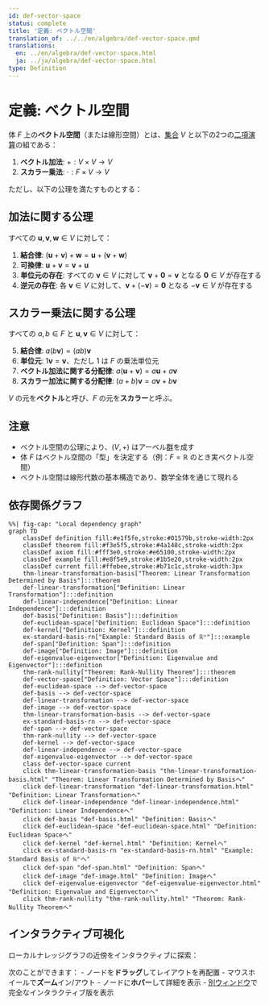 ```yaml
---
id: def-vector-space
status: complete
title: '定義: ベクトル空間'
translation_of: ../../en/algebra/def-vector-space.qmd
translations:
  en: ../en/algebra/def-vector-space.html
  ja: ../ja/algebra/def-vector-space.html
type: Definition
---
```


# 定義: ベクトル空間 {#def-vector-space}

体 $F$ 上の**ベクトル空間**（または線形空間）とは、[集合](../logic-set-theory/def-set.qmd) $V$ と以下の2つの[二項演算](def-binary-operation.qmd)の組である：

1. **ベクトル加法**: $+ : V \times V \to V$
2. **スカラー乗法**: $\cdot : F \times V \to V$

ただし、以下の公理を満たすものとする：

## 加法に関する公理

すべての $\mathbf{u}, \mathbf{v}, \mathbf{w} \in V$ に対して：

1. **結合律**: $(\mathbf{u} + \mathbf{v}) + \mathbf{w} = \mathbf{u} + (\mathbf{v} + \mathbf{w})$
2. **可換律**: $\mathbf{u} + \mathbf{v} = \mathbf{v} + \mathbf{u}$
3. **単位元の存在**: すべての $\mathbf{v} \in V$ に対して $\mathbf{v} + \mathbf{0} = \mathbf{v}$ となる $\mathbf{0} \in V$ が存在する
4. **逆元の存在**: 各 $\mathbf{v} \in V$ に対して、$\mathbf{v} + (-\mathbf{v}) = \mathbf{0}$ となる $-\mathbf{v} \in V$ が存在する

## スカラー乗法に関する公理

すべての $a, b \in F$ と $\mathbf{u}, \mathbf{v} \in V$ に対して：

5. **結合律**: $a(b\mathbf{v}) = (ab)\mathbf{v}$
6. **単位元**: $1\mathbf{v} = \mathbf{v}$、ただし $1$ は $F$ の乗法単位元
7. **ベクトル加法に関する分配律**: $a(\mathbf{u} + \mathbf{v}) = a\mathbf{u} + a\mathbf{v}$
8. **スカラー加法に関する分配律**: $(a + b)\mathbf{v} = a\mathbf{v} + b\mathbf{v}$

$V$ の元を**ベクトル**と呼び、$F$ の元を**スカラー**と呼ぶ。

## 注意

- ベクトル空間の公理により、$(V, +)$ はアーベル[群](def-group.qmd)を成す
- 体 $F$ はベクトル空間の「型」を決定する（例：$F = \mathbb{R}$ のとき実ベクトル空間）
- ベクトル空間は線形代数の基本構造であり、数学全体を通じて現れる

## 依存関係グラフ

```mermaid
%%| fig-cap: "Local dependency graph"
graph TD
    classDef definition fill:#e1f5fe,stroke:#01579b,stroke-width:2px
    classDef theorem fill:#f3e5f5,stroke:#4a148c,stroke-width:2px
    classDef axiom fill:#fff3e0,stroke:#e65100,stroke-width:2px
    classDef example fill:#e8f5e9,stroke:#1b5e20,stroke-width:2px
    classDef current fill:#ffebee,stroke:#b71c1c,stroke-width:3px
    thm-linear-transformation-basis["Theorem: Linear Transformation Determined by Basis"]:::theorem
    def-linear-transformation["Definition: Linear Transformation"]:::definition
    def-linear-independence["Definition: Linear Independence"]:::definition
    def-basis["Definition: Basis"]:::definition
    def-euclidean-space["Definition: Euclidean Space"]:::definition
    def-kernel["Definition: Kernel"]:::definition
    ex-standard-basis-rn["Example: Standard Basis of ℝⁿ"]:::example
    def-span["Definition: Span"]:::definition
    def-image["Definition: Image"]:::definition
    def-eigenvalue-eigenvector["Definition: Eigenvalue and Eigenvector"]:::definition
    thm-rank-nullity["Theorem: Rank-Nullity Theorem"]:::theorem
    def-vector-space["Definition: Vector Space"]:::definition
    def-euclidean-space --> def-vector-space
    def-basis --> def-vector-space
    def-linear-transformation --> def-vector-space
    def-image --> def-vector-space
    thm-linear-transformation-basis --> def-vector-space
    ex-standard-basis-rn --> def-vector-space
    def-span --> def-vector-space
    thm-rank-nullity --> def-vector-space
    def-kernel --> def-vector-space
    def-linear-independence --> def-vector-space
    def-eigenvalue-eigenvector --> def-vector-space
    class def-vector-space current
    click thm-linear-transformation-basis "thm-linear-transformation-basis.html" "Theorem: Linear Transformation Determined by Basisへ"
    click def-linear-transformation "def-linear-transformation.html" "Definition: Linear Transformationへ"
    click def-linear-independence "def-linear-independence.html" "Definition: Linear Independenceへ"
    click def-basis "def-basis.html" "Definition: Basisへ"
    click def-euclidean-space "def-euclidean-space.html" "Definition: Euclidean Spaceへ"
    click def-kernel "def-kernel.html" "Definition: Kernelへ"
    click ex-standard-basis-rn "ex-standard-basis-rn.html" "Example: Standard Basis of ℝⁿへ"
    click def-span "def-span.html" "Definition: Spanへ"
    click def-image "def-image.html" "Definition: Imageへ"
    click def-eigenvalue-eigenvector "def-eigenvalue-eigenvector.html" "Definition: Eigenvalue and Eigenvectorへ"
    click thm-rank-nullity "thm-rank-nullity.html" "Theorem: Rank-Nullity Theoremへ"
```

## インタラクティブ可視化

ローカルナレッジグラフの近傍をインタラクティブに探索：

::: {.graph-viz data-id="def-vector-space" data-width="700" data-height="500"}
:::

次のことができます：
- ノードを**ドラッグ**してレイアウトを再配置
- マウスホイールで**ズーム**イン/アウト
- ノードに**ホバー**して詳細を表示
- [別ウィンドウ](../../output/interactive/def-vector-space.html){target="_blank"}で完全なインタラクティブ版を表示

